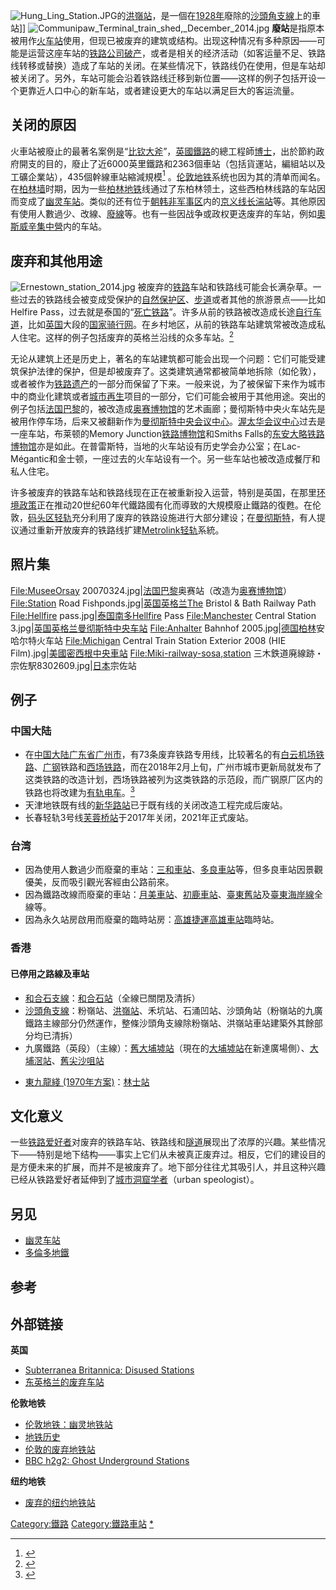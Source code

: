 {{NoteTA |G1=Railway}}
[[Image:Hung_Ling_Station.JPG|thumb]]的[[洪嶺站|洪嶺站]]，是一個在[[1928年|1928年]]廢除的[[沙頭角支線|沙頭角支線]]上的車站]]
[[File:Communipaw_Terminal_train_shed,_December_2014.jpg|thumb]]
'''廢站'''是指原本被用作[[火车站|火车站]]使用，但现已被废弃的建筑或结构。出现这种情况有多种原因——可能是运营这座车站的[[铁路公司|铁路公司]][[破产|破产]]，或者是相关的经济活动（如客运量不足、铁路线转移或替换）造成了车站的关闭。在某些情况下，铁路线仍在使用，但是车站却被关闭了。另外，车站可能会沿着铁路线迁移到新位置——这样的例子包括开设一个更靠近人口中心的新车站，或者建设更大的车站以满足巨大的客运流量。

==关闭的原因==

火車站被廢止的最著名案例是“[[比钦大斧|比钦大斧]]”，[[英國鐵路|英國鐵路]]的總工程師{{le|理查德·比钦|Richard Beeching}}[[博士|博士]]，出於節約政府開支的目的，廢止了近6000英里鐵路和2363個車站（包括貨運站，編組站以及工礦企業站），435個幹線車站縮減規模<ref>{{cite web |author=Garry Keenor |url=http://www.railwaysarchive.co.uk/docSummary.php?docID=13 |title=The Reshaping of British Railways – Part 1: Report |publisher=The Railways Archive |date= |accessdate=2010-07-25 |archive-date=2010-10-19 |archive-url=https://archive.is/20101019045735/http://www.railwaysarchive.co.uk/docSummary.php?docID=13 |dead-url=no }}</ref> 。[[伦敦地铁|伦敦地铁]]系统也因为其{{le|已关闭的伦敦地铁车站|Closed London Underground stations}}的清单而闻名。在[[柏林墙|柏林墙]]时期，因为一些[[柏林地铁|柏林地铁]]线通过了东柏林领土，这些西柏林线路的车站因而变成了[[幽灵车站|幽灵车站]]。类似的还有位于[[朝韩非军事区|朝韩非军事区]]内的[[京义线|京义线]][[长湍站|长湍站]]等。其他原因有使用人數過少、改線、[[廢線|廢線]]等。也有一些因战争或政权更迭废弃的车站，例如[[奧斯威辛集中營|奧斯威辛集中營]]内的车站。

==废弃和其他用途==
[[Image:Ernestown_station_2014.jpg|thumb]]
被废弃的[[铁路|铁路]]车站和铁路线可能会长满杂草。一些过去的铁路线会被变成受保护的[[自然保护区|自然保护区]]、[[步道|步道]]或者其他的旅游景点——比如Helfire Pass，过去就是泰国的“[[泰緬鐵路|死亡铁路]]”。许多从前的铁路被改造成长途[[自行车道|自行车道]]，比如[[英国|英国]]大段的[[国家骑行网|国家骑行网]]。在乡村地区，从前的铁路车站建筑常被改造成私人住宅。这样的例子包括废弃的英格兰{{link-en|迪德科特、紐貝里及南安普敦鐵路|Didcot, Newbury and Southampton Railway}}沿线的众多车站。<ref>{{Cite web|title=David's Didcot Newbury & Southampton Railway Gallery|url=http://www.brsince78.co.uk/dnsr.htm|accessdate=2020-10-25|work=www.brsince78.co.uk|archive-date=2020-02-10|archive-url=https://web.archive.org/web/20200210001617/http://www.brsince78.co.uk/dnsr.htm|dead-url=no}}</ref>

无论从建筑上还是历史上，著名的车站建筑都可能会出现一个问题：它们可能受建筑保护法律的保护，但是却被废弃了。这类建筑通常都被简单地拆除（如伦敦{{link-en|寬街車站 (倫敦)|Broad Street railway station (London)|寬街站}}），或者被作为[[铁路遗产|铁路遗产]]的一部分而保留了下来。一般来说，为了被保留下来作为城市中的商业化建筑或者[[城市再生|城市再生]]项目的一部分，它们可能会被用于其他用途。突出的例子包括[[法国|法国]][[巴黎|巴黎]]的{{link-en|奧塞站|Gare d'Orsay}}，被改造成[[奥赛博物馆|奥赛博物馆]]的艺术画廊；曼彻斯特中央火车站先是被用作停车场，后来又被翻新作为[[曼彻斯特中央会议中心|曼彻斯特中央会议中心]]。[[渥太华会议中心|渥太华会议中心]]过去是一座车站，布莱顿的Memory Junction[[铁路博物馆|铁路博物馆]]和Smiths Falls的[[东安大略铁路博物馆|东安大略铁路博物馆]]亦是如此。在普雷斯特，当地的火车站设有历史学会办公室；在Lac-Mégantic和金士顿，一座过去的火车站设有一个{{tsl|en|destination marketing organization|旅游訊息处}}。另一些车站也被改造成餐厅和私人住宅。

许多被废弃的铁路车站和铁路线现在正在被重新投入运营，特别是英国，在那里[[环境政策|环境政策]]正在推动20世纪60年代鐵路國有化而導致的大規模廢止鐵路的復甦。在伦敦，[[码头区轻轨电车|码头区轻轨]]充分利用了废弃的铁路设施进行大部分建设；在[[曼彻斯特|曼彻斯特]]，有人提议通过重新开放废弃的铁路线扩建[[曼彻斯特轻铁|Metrolink]][[轻轨运输|轻轨]]系統。

==照片集==
<gallery>
File:MuseeOrsay 20070324.jpg|[[法国|法国]][[巴黎|巴黎]]奥赛站（改造为[[奥赛博物馆|奥赛博物馆]]）
File:Station Road Fishponds.jpg|[[英国|英国]][[英格兰|英格兰]]The Bristol & Bath Railway Path
File:Hellfire pass.jpg|[[泰国|泰国]][[南多|南多]]Hellfire Pass
File:Manchester Central Station 3.jpg|[[英国|英国]][[英格兰|英格兰]][[曼彻斯特中央车站|曼彻斯特中央车站]]
File:Anhalter Bahnhof 2005.jpg|[[德国|德国]][[柏林|柏林]]安哈尔特火车站
File:Michigan Central Train Station Exterior 2008 (HIE Film).jpg|[[美國|美國]][[密西根中央車站|密西根中央車站]]
File:Miki-railway-sosa,station 三木鉄道廃線跡・宗佐駅8302609.jpg|[[日本|日本]]宗佐站
</gallery>

==例子==
===中国大陆===
*在[[中国大陆|中国大陆]][[广东省|广东省]][[广州市|广州市]]，有73条废弃铁路专用线，比较著名的有[[白云机场铁路|白云机场铁路]]、[[广州钢铁企业集团|广钢]]铁路和[[西场铁路|西场铁路]]，而在2018年2月上旬，广州市城市更新局就发布了这类铁路的改造计划，西场铁路被列为这类铁路的示范段，而广钢原厂区内的铁路也将改建为[[有轨电车|有轨电车]]。<ref>{{cite web|title=西场铁路将变“高线公园”|url=http://news.163.com/18/0209/04/DA65LCCP00018AOP.html|author=广州日报|publisher=网易|access-date=2018-02-10|archive-date=2020-09-21|archive-url=https://web.archive.org/web/20200921200159/http://news.163.com/18/0209/04/DA65LCCP00018AOP.html|dead-url=no}}</ref>
*天津地铁既有线的[[新华路站|新华路站]]已于既有线的关闭改造工程完成后废站。
*长春轻轨3号线[[芙蓉桥站|芙蓉桥站]]于2017年关闭，2021年正式废站。

===台湾===
*因為使用人數過少而廢棄的車站：[[三和車站|三和車站]]、[[多良車站_(台灣)|多良車站]]等，但多良車站因景觀優美，反而吸引觀光客經由公路前來。
*因為鐵路改線而廢棄的車站：[[月美車站|月美車站]]、[[初鹿車站|初鹿車站]]、[[臺東舊站|臺東舊站]]及[[臺東海岸線|臺東海岸線]]全線等。
*因為永久站房啟用而廢棄的臨時站房：[[高雄捷運|高雄捷運]][[高雄車站|高雄車站]]臨時站。

===香港===
====已停用之路線及車站====
*[[和合石支線|和合石支線]]：[[和合石站|和合石站]]（全線已關閉及清拆）
*[[沙頭角支線|沙頭角支線]]：粉嶺站、[[洪嶺站|洪嶺站]]、禾坑站、石涌凹站、沙頭角站（粉嶺站的九廣鐵路主線部分仍然運作，整條沙頭角支線除粉嶺站、洪嶺站車站建築外其餘部分均已清拆）
*九廣鐵路（英段）（主線）：[[香港鐵路博物館|舊大埔墟站]]（現在的[[大埔墟站|大埔墟站]]在新達廣場側）、[[大埔滘站|大埔滘站]]、[[尖沙咀站_(九廣鐵路英段)|舊尖沙咀站]]
{{九廣鐵路英段}}
{{東鐵綫}}
*[[東九龍綫_(1970年方案)|東九龍綫 (1970年方案)]]：[[林士站|林士站]]

==文化意义==
一些[[铁路爱好者|铁路爱好者]]对废弃的铁路车站、铁路线和[[隧道|隧道]]展现出了浓厚的兴趣。某些情况下——特别是地下结构——事实上它们从未被真正废弃过。相反，它们的建设目的是方便未来的扩展，而并不是被废弃了。地下部分往往尤其吸引人，并且这种兴趣已经从铁路爱好者延伸到了[[城市洞窟学者|城市洞窟学者]]（urban speologist）。

== 另见 ==
* [[幽灵车站|幽灵车站]]
* [[多倫多地鐵|多倫多地鐵]]

==参考==
<references/>

==外部链接==

'''英国'''
* [http://www.subbrit.org.uk/sb-sites/stations/ Subterranea Britannica: Disused Stations] {{Wayback|url=http://www.subbrit.org.uk/sb-sites/stations/ |date=20100331054416 }}
* [http://www.eastanglianrailwayarchive.co.uk/Railways/Abandoned-Lines-and-Stations/19396851_7VzqsZ#!i=1555603806&k=RhBjQNk/ 东英格兰的废弃车站] {{Wayback|url=http://www.eastanglianrailwayarchive.co.uk/Railways/Abandoned-Lines-and-Stations/19396851_7VzqsZ#!i=1555603806&k=RhBjQNk/ |date=20210115165422 }}

'''伦敦地铁'''
* [https://web.archive.org/web/20071218171938/http://www.londonrailways.net/ghosts.html 伦敦地铁：幽灵地铁站]
* [http://underground-history.co.uk/ 地铁历史] {{Wayback|url=http://underground-history.co.uk/ |date=20220316175753 }}
* [http://www.abandonedstations.org.uk/ 伦敦的废弃地铁站] {{Wayback|url=http://www.abandonedstations.org.uk/ |date=20041010111432 }}
* [http://www.bbc.co.uk/dna/h2g2/alabaster/A536140 BBC h2g2: Ghost Underground Stations] {{Wayback|url=http://www.bbc.co.uk/dna/h2g2/alabaster/A536140 |date=20110816151800 }}

'''纽约地铁'''
* [http://www.columbia.edu/~brennan/abandoned/ 废弃的纽约地铁站] {{Wayback|url=http://www.columbia.edu/~brennan/abandoned/ |date=20090720022008 }}

{{鐵路}}
{{Portal bar|交通|鐵路}}


[[Category:鐵路|Category:鐵路]]
[[Category:鐵路車站|Category:鐵路車站]]
[[Category:已停用車站|*]]